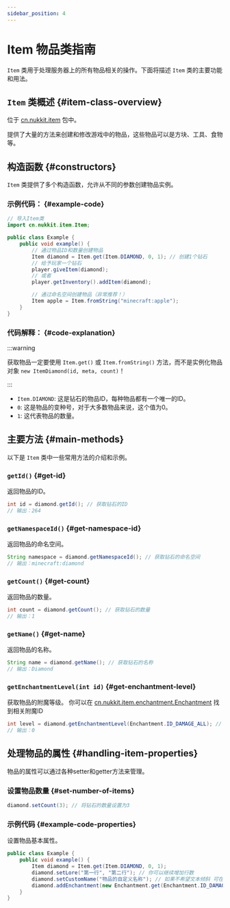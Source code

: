 ```yaml
---
sidebar_position: 4
---
```


# Item 物品类指南

`Item` 类用于处理服务器上的所有物品相关的操作。下面将描述 `Item` 类的主要功能和用法。

## `Item` 类概述 \{#item-class-overview}

位于 [cn.nukkit.item](https://github.com/MemoriesOfTime/Nukkit-MOT/blob/master/src/main/java/cn/nukkit/item/Item.java) 包中。

提供了大量的方法来创建和修改游戏中的物品，这些物品可以是方块、工具、食物等。

## 构造函数 \{#constructors}

`Item` 类提供了多个构造函数，允许从不同的参数创建物品实例。

### 示例代码： \{#example-code}
```java
// 导入Item类
import cn.nukkit.item.Item;

public class Example {
    public void example() {
        // 通过物品ID和数量创建物品
        Item diamond = Item.get(Item.DIAMOND, 0, 1); // 创建1个钻石
        // 给予玩家一个钻石
        player.giveItem(diamond);
        // 或者
        player.getInventory().addItem(diamond);

        // 通过命名空间创建物品（非常推荐！）
        Item apple = Item.fromString("minecraft:apple");
    }
}
```

### 代码解释： \{#code-explanation}

:::warning

获取物品一定要使用 `Item.get()` 或 `Item.fromString()` 方法，而不是实例化物品对象 `new ItemDiamond(id, meta, count)`！

:::

- `Item.DIAMOND`: 这是钻石的物品ID，每种物品都有一个唯一的ID。
- `0`: 这是物品的变种号，对于大多数物品来说，这个值为0。
- `1`: 这代表物品的数量。

## 主要方法 \{#main-methods}

以下是 `Item` 类中一些常用方法的介绍和示例。

### `getId()` \{#get-id}
返回物品的ID。
```java
int id = diamond.getId(); // 获取钻石的ID
// 输出：264
```

### `getNamespaceId()` \{#get-namespace-id}
返回物品的命名空间。
```java
String namespace = diamond.getNamespaceId(); // 获取钻石的命名空间
// 输出：minecraft:diamond
```

### `getCount()` \{#get-count}
返回物品的数量。
```java
int count = diamond.getCount(); // 获取钻石的数量
// 输出：1
```

### `getName()` \{#get-name}
返回物品的名称。
```java
String name = diamond.getName(); // 获取钻石的名称
// 输出：Diamond
```

### `getEnchantmentLevel(int id)` \{#get-enchantment-level}
获取物品的附魔等级。
你可以在 [cn.nukkit.item.enchantment.Enchantment](https://github.com/MemoriesOfTime/Nukkit-MOT/blob/master/src/main/java/cn/nukkit/item/enchantment/Enchantment.java) 找到相关附魔ID
```java
int level = diamond.getEnchantmentLevel(Enchantment.ID_DAMAGE_ALL); // 获取钻石的锋利等级 若没有附魔 则返回 0
// 输出：0
```

## 处理物品的属性 \{#handling-item-properties}

物品的属性可以通过各种setter和getter方法来管理。

### 设置物品数量 \{#set-number-of-items}
```java
diamond.setCount(3); // 将钻石的数量设置为3
```

### 示例代码 \{#example-code-properties}

设置物品基本属性。

```java
public class Example {
    public void example() {
        Item diamond = Item.get(Item.DIAMOND, 0, 1);
        diamond.setLore("第一行", "第二行"); // 你可以继续增加行数
        diamond.setCustomName("物品的自定义名称"); // 如果不希望文本倾斜 可在文本最前面添加 "§r" 来重置格式
        diamond.addEnchantment(new Enchantment.get(Enchantment.ID_DAMAGE_ALL).setLevel(5), new Enchantment.get(Enchantment.ID_PROTECTION_ALL).setLevel(4)); // 为物品添加锋利5和保护4附魔
    }
}
```
